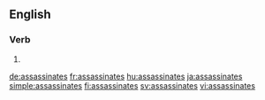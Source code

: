==English==

===Verb===
{{head|en}}

# {{en-third-person singular of|assassinate}}

[[de:assassinates]]
[[fr:assassinates]]
[[hu:assassinates]]
[[ja:assassinates]]
[[simple:assassinates]]
[[fi:assassinates]]
[[sv:assassinates]]
[[vi:assassinates]]